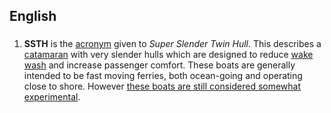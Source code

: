 ==English==
==={{Acronym}}===
# '''SSTH''' is the [[acronym]] given to ''Super Slender Twin Hull''. This describes a [[catamaran]] with very slender hulls which are designed to reduce [[w:wake wash|wake wash]] and increase passenger comfort. These boats are generally intended to be fast moving ferries, both ocean-going and operating close to shore. However [[w:SSTH Ocean Arrow|these boats are still considered somewhat experimental]].